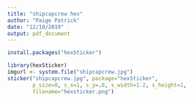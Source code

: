 ```yaml
---
title: "shipcapcrew hex"
author: "Paige Patrick"
date: "12/10/2019"
output: pdf_document
---
```


```r
install.packages("hexSticker")
```

```r
library(hexSticker)
imgurl <- system.file("shipcapcrew.jpg")
sticker("shipcapcrew.jpg", package="hexSticker", 
        p_size=8, s_x=1, s_y=.8, s_width=1.2, s_height=1,
        filename="hexsticker.png")
```




